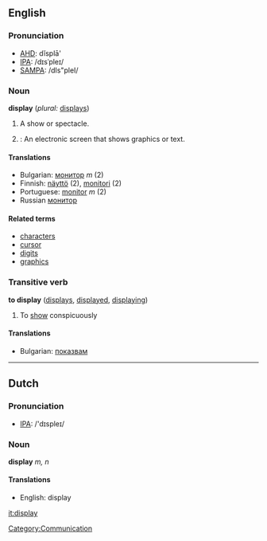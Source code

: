 ==English==

===Pronunciation===
*[[w:AHD|AHD]]: dĭsplā'
*[[w:IPA|IPA]]: /dɪsˈpleɪ/
*[[w:SAMPA|SAMPA]]: /dIs"pleI/

===Noun===
'''display'''  (''plural:'' [[displays]])
# A show or spectacle.
# {{computing}}: An electronic screen that shows graphics or text.

====Translations====
*Bulgarian: [[монитор]] ''m'' (2)
*Finnish: [[näyttö]] (2), [[monitori]] (2)
*Portuguese: [[monitor]] ''m'' (2)
*Russian [[монитор]]

====Related terms====
*[[character]]s
*[[cursor]]
*[[digit]]s
*[[graphics]]

===Transitive verb===
'''to display'''  ([[displays]], [[displayed]], [[displaying]])
# To [[show]] conspicuously

====Translations====

*Bulgarian: [[показвам]]

----

==Dutch==

===Pronunciation===
*[[w:IPA|IPA]]: /'dɪspleɪ/

===Noun===

'''display''' ''m, n''

====Translations====
*English: display

[[Category:Communication]]
[[it:display]]